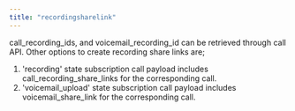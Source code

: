 ```yaml
---
title: "recordingsharelink"
---
```

call\_recording\_ids, and voicemail\_recording\_id can be retrieved through call API. Other options to create recording share links are;

1.  'recording' state subscription call payload includes call\_recording\_share\_links for the corresponding call.
2.  'voicemail\_upload' state subscription call payload includes voicemail\_share\_link for the corresponding call.



